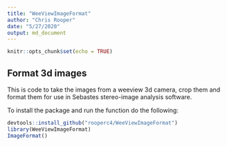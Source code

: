```yaml
---
title: "WeeViewImageFormat"
author: "Chris Rooper"
date: "5/27/2020"
output: md_document
---
```


```r
knitr::opts_chunk$set(echo = TRUE)
```

## Format 3d images

This is code to take the images from a weeview 3d camera, crop them and format them for use in Sebastes stereo-image analysis software.

To install the package and run the function do the following:

```r
devtools::install_github("rooperc4/WeeViewImageFormat")
library(WeeViewImageFormat)
ImageFormat()
```


